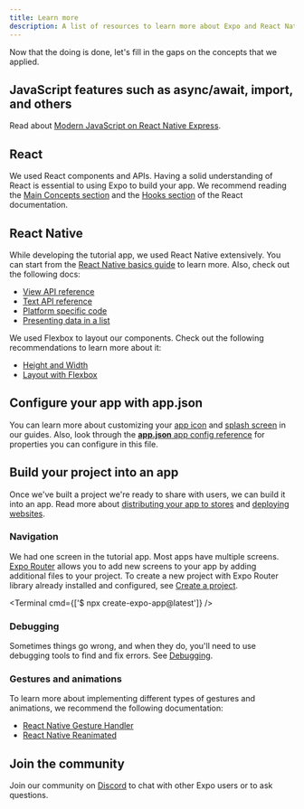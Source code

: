 ```yaml
---
title: Learn more
description: A list of resources to learn more about Expo and React Native.
---
```



Now that the doing is done, let's fill in the gaps on the concepts that we applied.

## JavaScript features such as async/await, import, and others

Read about [Modern JavaScript on React Native Express](https://www.reactnative.express/javascript/features).

## React

We used React components and APIs. Having a solid understanding of React is essential to using Expo to build your app. We recommend reading the [Main Concepts section](https://react.dev/learn) and the [Hooks section](https://react.dev/reference/react) of the React documentation.

## React Native

While developing the tutorial app, we used React Native extensively. You can start from the [React Native basics guide](https://reactnative.dev/docs/getting-started) to learn more. Also, check out the following docs:

- [View API reference](https://reactnative.dev/docs/view)
- [Text API reference](https://reactnative.dev/docs/text)
- [Platform specific code](https://reactnative.dev/docs/platform-specific-code)
- [Presenting data in a list](https://reactnative.dev/docs/using-a-listview)

We used Flexbox to layout our components. Check out the following recommendations to learn more about it:

- [Height and Width](https://reactnative.dev/docs/height-and-width)
- [Layout with Flexbox](https://reactnative.dev/docs/flexbox)

## Configure your app with app.json

You can learn more about customizing your [app icon](/develop/user-interface/app-icons/) and [splash screen](/develop/user-interface/splash-screen/) in our guides. Also, look through the [**app.json** app config reference](/workflow/configuration) for properties you can configure in this file.

## Build your project into an app

Once we've built a project we're ready to share with users, we can build it into an app. Read more about [distributing your app to stores](/deploy/build-project/) and [deploying websites](/distribution/publishing-websites).

### Navigation

We had one screen in the tutorial app. Most apps have multiple screens. [Expo Router](/router/introduction/) allows you to add new screens to your app by adding additional files to your project. To create a new project with Expo Router library already installed and configured, see [Create a project](/get-started/create-a-project/).

<Terminal cmd={['$ npx create-expo-app@latest']} />

### Debugging

Sometimes things go wrong, and when they do, you'll need to use debugging tools to find and fix errors. See [Debugging](/debugging/runtime-issues/).

### Gestures and animations

To learn more about implementing different types of gestures and animations, we recommend the following documentation:

- [React Native Gesture Handler](https://docs.swmansion.com/react-native-gesture-handler/docs/)
- [React Native Reanimated](https://docs.swmansion.com/react-native-reanimated/docs)

## Join the community

Join our community on <A href="https://chat.expo.dev/" shouldLeakReferrer>Discord</A> to chat with other Expo users or to ask questions.
